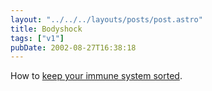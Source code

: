 ```yaml
---
layout: "../../../layouts/posts/post.astro"
title: Bodyshock
tags: ["v1"]
pubDate: 2002-08-27T16:38:18
---
```


How to [keep your immune system sorted][1].

[1]: http://www.bbc.co.uk/dna/h2g2/A561917 "H2G2 Entry: Keep your immune system sorted"
